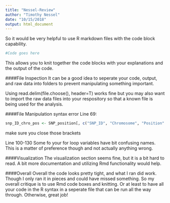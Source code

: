 ```yaml
---
title: "Nessel-Review"
author: "Timothy Nessel"
date: "10/15/2018"
output: html_document
---
```


So it would be very helpful to use R markdown files with the code block capability.
```r
#Code goes here
```

This allows you to knit together the code blocks with your explanations and the output of the code. 

####File Inspection
It can be a good idea to seperate your code, output, and raw data into folders to prevent manipulating something important. 

Using read.delim(file.choose(), header=T) works fine but you may also want to import the raw data files into your respository so that a known file is being used for the analysis. 

####File Manipulation
syntax error Line 69:
```r
snp_ID_chro_pos <- SNP_position[, c("SNP_ID", "Chromosome", "Position"
```
make sure you close those brackets

Line 100-130
Some fo your for loop variables have bit confusing names. This is a matter of preference though and not actually anything wrong.

####Visualization
The visualization section seems fine, but it is a bit hard to read. A bit more documentation and utilizing Rmd functionality would help. 


####Overall
Overall the code looks pretty tight, and what I ran did work. Though I only ran it in pieces and could have missed something. So my overall critique is to use Rmd code boxes and knitting. Or at least to have all your code in the R syntax in a seperate file that can be run all the way through. Otherwise, great job!